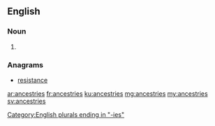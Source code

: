 ==English==

===Noun===
{{head|en|noun plural form}}

# {{plural of|ancestry|lang=en}}

===Anagrams===
* [[resistance#English|resistance]]

[[Category:English plurals ending in "-ies"]]

[[ar:ancestries]]
[[fr:ancestries]]
[[ku:ancestries]]
[[mg:ancestries]]
[[my:ancestries]]
[[sv:ancestries]]